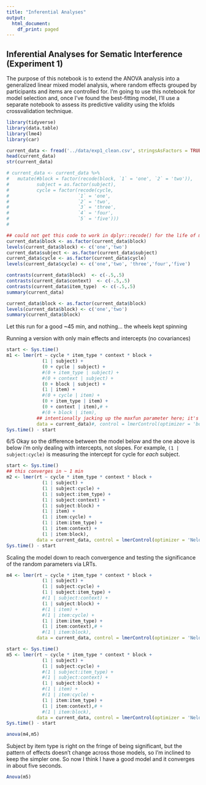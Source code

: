 ```yaml
---
title: "Inferential Analyses"
output:
  html_document:
    df_print: paged
---
```


## Inferential Analyses for Sematic Interference (Experiment 1)
The purpose of this notebook is to extend the ANOVA analysis into a generalized linear mixed model analysis, where random effects grouped by participants and items are controlled for. I'm going to use this notebook for model selection and, once I've found the best-fitting model, I'll use a separate notebook to assess its predictive validity using the kfolds crossvalidation technique.

```r
library(tidyverse)
library(data.table)
library(lme4)
library(car)
```

```r
current_data <- fread('../data/exp1_clean.csv', stringsAsFactors = TRUE)
head(current_data)
str(current_data)
```

```r
# current_data <- current_data %>% 
#   mutate(#block = factor(recode(block, `1` = 'one', `2` = 'two')),
#          subject = as.factor(subject),
#          cycle = factor(recode(cycle, 
#                         `1` = 'one',
#                         `2` = 'two',
#                         `3` = 'three',
#                         `4` = 'four',
#                         `5` = 'five')))
#   

## could not get this code to work in dplyr::recode() for the life of me
current_data$block <- as.factor(current_data$block)
levels(current_data$block) <- c('one','two')
current_data$subject <- as.factor(current_data$subject)
current_data$cycle <- as.factor(current_data$cycle)
levels(current_data$cycle) <- c('one','two', 'three','four','five')

contrasts(current_data$block)  <- c(-.5,.5)
contrasts(current_data$context)  <- c(-.5,.5)
contrasts(current_data$item_type)  <- c(-.5,.5)
summary(current_data)

```
```r
current_data$block <- as.factor(current_data$block)
levels(current_data$block) <- c('one','two')
summary(current_data$block)
```


Let this run for a good ~45 min, and nothing... the wheels kept spinning

Running a version with only main effects and intercepts (no covariances)

```r
start <- Sys.time()
m1 <- lmer(rt ~ cycle * item_type * context * block + 
             (1 | subject) + 
             (0 + cycle | subject) + 
             #(0 + item_type | subject) + 
             #(0 + context | subject) + 
             (0 + block | subject) + 
             (1 | item) + 
             #(0 + cycle | item) + 
             (0 + item_type | item) + 
             (0 + context | item),# + 
             #(0 + block | item),
           ## intentionally jacking up the maxfun parameter here; it's been running for ~ 20 min and still going
           data = current_data)#, control = lmerControl(optimizer = 'bobyqa', optCtrl = list(maxfun = 100000)))
Sys.time() - start
```

6/5
Okay so the difference between the model below and the one above is below i'm only dealing with intercepts, not slopes. For example, `(1 | subject:cycle)` is measuring the intercept for cycle for *each* subject. 

```r
start <- Sys.time()
## this converges in ~ 1 min
m2 <- lmer(rt ~ cycle * item_type * context * block + 
             (1 | subject) + 
             (1 | subject:cycle) + 
             (1 | subject:item_type) + 
             (1 | subject:context) + 
             (1 | subject:block) + 
             (1 | item) + 
             (1 | item:cycle) + 
             (1 | item:item_type) + 
             (1 | item:context) +
             (1 | item:block),
           data = current_data, control = lmerControl(optimizer = 'Nelder_Mead', optCtrl = list(maxfun = 100000)))
Sys.time() - start
```
Scaling the model down to reach convergence and testing the significance of the random parameters via LRTs.

```r
m4 <- lmer(rt ~ cycle * item_type * context * block + 
             (1 | subject) + 
             (1 | subject:cycle) + 
             (1 | subject:item_type) + 
             #(1 | subject:context) + 
             (1 | subject:block) + 
             #(1 | item) + 
             #(1 | item:cycle) + 
             (1 | item:item_type) + 
             (1 | item:context),# +
             #(1 | item:block),
           data = current_data, control = lmerControl(optimizer = 'Nelder_Mead', optCtrl = list(maxfun = 100000)))
```

```r
start <- Sys.time()
m5 <- lmer(rt ~ cycle * item_type * context * block + 
             (1 | subject) + 
             (1 | subject:cycle) + 
             #(1 | subject:item_type) + 
             #(1 | subject:context) + 
             (1 | subject:block) + 
             #(1 | item) + 
             #(1 | item:cycle) + 
             (1 | item:item_type) + 
             (1 | item:context),# +
             #(1 | item:block),
           data = current_data, control = lmerControl(optimizer = 'Nelder_Mead', optCtrl = list(maxfun = 100000)))
Sys.time() - start
```

```r
anova(m4,m5)
```


Subject by item type is right on the fringe of being significant, but the pattern of effects doesn't change across those models, so I'm inclined to keep the simpler one. So now I think I have a good model and it converges in about five seconds.

```r
Anova(m5)
```












